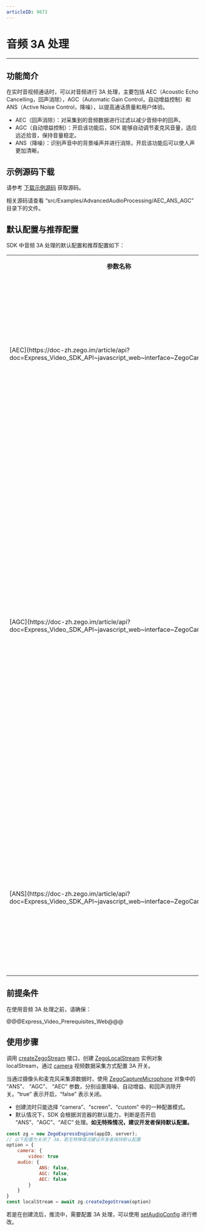 ```yaml
---
articleID: 9673
---
```

# 音频 3A 处理

- - -

## 功能简介

在实时音视频通话时，可以对音频进行 3A 处理，主要包括 AEC（Acoustic Echo Cancelling，回声消除），AGC（Automatic Gain Control，自动增益控制）和 ANS（Active Noise Control，降噪），以提高通话质量和用户体验。

- AEC（回声消除）：对采集到的音频数据进行过滤以减少音频中的回声。
- AGC（自动增益控制）：开启该功能后，SDK 能够自动调节麦克风音量，适应远近拾音，保持音量稳定。
- ANS（降噪）：识别声音中的背景噪声并进行消除，开启该功能后可以使人声更加清晰。

## 示例源码下载

请参考 [下载示例源码](!DownloadDemo/DownloadDemo) 获取源码。

相关源码请查看 “src/Examples/AdvancedAudioProcessing/AEC_ANS_AGC” 目录下的文件。

## 默认配置与推荐配置

SDK 中音频 3A 处理的默认配置和推荐配置如下：

<table>
  <colgroup>
    <col width="15%">
    <col width="20%">
    <col width="30%">
    <col width="35%">
  </colgroup>
  <tbody><tr>
    <th>参数名称</th>
    <th>参数描述</th>
    <th>默认配置</th>
    <th>推荐配置</th>
  </tr>
  <tr>
    <td>[AEC](https://doc-zh.zego.im/article/api?doc=Express_Video_SDK_API~javascript_web~interface~ZegoCamera#aec)</td>
    <td>开/关回声消除。</td>
    <td>未调用此参数前，SDK 内部会自动判断是否需要使用 AEC，一旦调用此参数，则 SDK 不再自动判断。</td>
    <td>在一般使用场景中，建议不修改该配置，保持默认即可。</td>
  </tr>
  <tr>
    <td>[AGC](https://doc-zh.zego.im/article/api?doc=Express_Video_SDK_API~javascript_web~interface~ZegoCamera#agc)</td>
    <td>开/关自动增益控制。</td>
    <td>未调用此参数前，SDK 内部会自动判断是否需要使用 AGC，一旦调用此参数，则 SDK 不再自动判断。</td>
    <td><ul><li>在普通语聊场景中，建议使用默认配置。</li><li>在音乐电台场景中，建议不开启自动增益控制以还原人声。</li><li>在教育场景中，如大班课、小班课和 1v1 等，建议开启自动增益控制。</li></ul></td>
  </tr>
  <tr>
    <td>[ANS](https://doc-zh.zego.im/article/api?doc=Express_Video_SDK_API~javascript_web~interface~ZegoCamera#ans)</td>
    <td>开/关噪声抑制。</td>
    <td>未调用此参数前，SDK 内部会自动判断是否需要使用 ANS，一旦调用此参数，则 SDK 不再自动判断。</td>
    <td>在一般使用场景中，建议不修改该配置，保持默认即可。</td>
  </tr>
</tbody></table>


## 前提条件

在使用音频 3A 处理之前，请确保：

@@@Express_Video_Prerequisites_Web@@@

## 使用步骤

调用 [createZegoStream](@createZegoStream) 接口，创建 [ZegoLocalStream](@-ZegoLocalStream) 实例对象 localStream，通过 [camera](/article/api?doc=Express_Video_SDK_API~javascript_web~interface~ZegoStreamOptions#camera) 视频数据采集方式配置 3A 开关。


当通过摄像头和麦克风采集源数据时，使用 [ZegoCaptureMicrophone](@-ZegoCaptureMicrophone) 对象中的 “ANS”、 “AGC”、 “AEC” 参数，分别设置降噪、自动增益、和回声消除开关。“true” 表示开启，“false” 表示关闭。

<div class="mk-warning">

- 创建流时只能选择 “camera”、“screen”、“custom” 中的一种配置模式。
- 默认情况下，SDK 会根据浏览器的默认能力，判断是否开启 “ANS”、“AGC”、“AEC” 处理。**如无特殊情况，建议开发者保持默认配置。**
</div>

```javascript
const zg = new ZegoExpressEngine(appID, server);
// 以下配置为关闭了 3A，若无特殊情况建议开发者保持默认配置
option = {
    camera: {
        video: true
  	audio: {
            ANS: false,
            AGC: false,
            AEC: false
        }
    }
}
const localStream = await zg.createZegoStream(option)
```

<div class="mk-warning">

若是在创建流后，推流中，需要配置 3A 处理，可以使用 [setAudioConfig](https://doc-zh.zego.im/article/api?doc=Express_Video_SDK_API~javascript_web~class~ZegoExpressEngine#set-audio-config) 进行修改。
</div>
